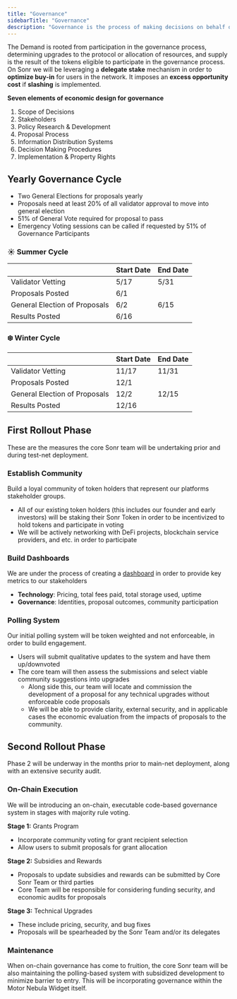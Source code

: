 ```yaml
---
title: "Governance"
sidebarTitle: "Governance"
description: "Governance is the process of making decisions on behalf of a group of people or organization"
---
```


The Demand is rooted from participation in the governance process, determining upgrades to the protocol or allocation of resources, and supply is the result of the tokens eligible to participate in the governance process.
On Sonr we will be leveraging a **delegate stake** mechanism in order to **optimize buy-in** for users in the network. It imposes an **excess opportunity cost** if **slashing** is implemented.

**Seven elements of economic design for governance**

1. Scope of Decisions
2. Stakeholders
3. Policy Research & Development
4. Proposal Process
5. Information Distribution Systems
6. Decision Making Procedures
7. Implementation & Property Rights

## Yearly Governance Cycle

- Two General Elections for proposals yearly
- Proposals need at least 20% of all validator approval to move into general election
- 51% of General Vote required for proposal to pass
- Emergency Voting sessions can be called if requested by 51% of Governance Participants

### ☀️ Summer Cycle

|                               | Start Date | End Date |
| ----------------------------- | ---------- | -------- |
| Validator Vetting             | 5/17       | 5/31     |
| Proposals Posted              | 6/1        |          |
| General Election of Proposals | 6/2        | 6/15     |
| Results Posted                | 6/16       |          |

### ❄️ Winter Cycle

|                               | Start Date | End Date |
| ----------------------------- | ---------- | -------- |
| Validator Vetting             | 11/17      | 11/31    |
| Proposals Posted              | 12/1       |          |
| General Election of Proposals | 12/2       | 12/15    |
| Results Posted                | 12/16      |          |

## First Rollout Phase

These are the measures the core Sonr team will be undertaking prior and during test-net deployment.

### Establish Community

Build a loyal community of token holders that represent our platforms stakeholder groups.

- All of our existing token holders (this includes our founder and early investors) will be staking their Sonr Token in order to be incentivized to hold tokens and participate in voting
- We will be actively networking with DeFi projects, blockchain service providers, and etc. in order to participate

### Build Dashboards

We are under the process of creating a [dashboard](https://sonrscan.io) in order to provide key metrics to our stakeholders

- **Technology**: Pricing, total fees paid, total storage used, uptime
- **Governance**: Identities, proposal outcomes, community participation

### Polling System

Our initial polling system will be token weighted and not enforceable, in order to build engagement.

- Users will submit qualitative updates to the system and have them up/downvoted
- The core team will then assess the submissions and select viable community suggestions into upgrades
  - Along side this, our team will locate and commission the development of a proposal for any technical upgrades without enforceable code proposals
  - We will be able to provide clarity, external security, and in applicable cases the economic evaluation from the impacts of proposals to the community.

## Second Rollout Phase

Phase 2 will be underway in the months prior to main-net deployment, along with an extensive security audit.

### On-Chain Execution

We will be introducing an on-chain, executable code-based governance system in stages with majority rule voting.

**Stage 1:** Grants Program

- Incorporate community voting for grant recipient selection
- Allow users to submit proposals for grant allocation

**Stage 2:** Subsidies and Rewards

- Proposals to update subsidies and rewards can be submitted by Core Sonr Team or third parties
- Core Team will be responsible for considering funding security, and economic audits for proposals

**Stage 3:** Technical Upgrades

- These include pricing, security, and bug fixes
- Proposals will be spearheaded by the Sonr Team and/or its delegates

### Maintenance

When on-chain governance has come to fruition, the core Sonr team will be also maintaining the polling-based system with subsidized development to minimize barrier to entry. This will be incorporating governance within the Motor Nebula Widget itself.
